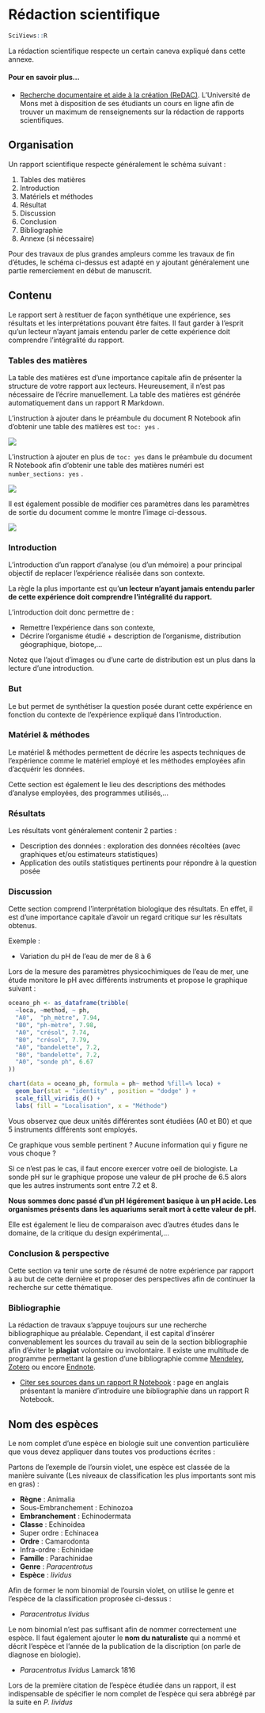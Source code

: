 # Rédaction scientifique {#redaction_scientifique}

```r
SciViews::R
```

La rédaction scientifique respecte un certain caneva expliqué dans cette annexe. 

#### Pour en savoir plus... {-}

- [Recherche documentaire et aide à la création (ReDAC)](https://moodle.umons.ac.be/enrol/index.php?id=5). L'Université de Mons met à disposition de ses étudiants un cours en ligne afin de trouver un maximum de renseignements sur la rédaction de rapports scientifiques.


## Organisation 

 Un rapport scientifique respecte généralement le schéma suivant :

1. Tables des matières
2. Introduction
3. Matériels et méthodes
4. Résultat
5. Discussion
6. Conclusion
7. Bibliographie
9. Annexe (si nécessaire)

Pour des travaux de plus grandes ampleurs comme les travaux de fin d'études, le schéma ci-dessus est adapté en y ajoutant généralement une partie remerciement en début de manuscrit.

## Contenu 

Le rapport sert à restituer de façon synthétique une expérience, ses résultats et les interprétations pouvant être faites. Il faut garder à l’esprit qu’un lecteur n’ayant jamais entendu parler de cette expérience doit comprendre l’intégralité du rapport.

### Tables des matières

La table des matières est d'une importance capitale afin de présenter la structure de votre rapport aux lecteurs. Heureusement, il n'est pas nécessaire de l'écrire manuellement. La table des matières est générée automatiquement dans un rapport R Markdown.

L'instruction à ajouter dans le préambule du document R Notebook afin d'obtenir une table des matières est `toc: yes` .

![](images/annexe_a4/table_contents.png)

L'instruction à ajouter en plus de `toc: yes` dans le préambule du document R Notebook afin d'obtenir une table des matières numéri est `number_sections: yes` .

![](images/annexe_a4/table_contents2.png)

Il est également possible de modifier ces paramètres dans les paramètres de sortie du document comme le montre l'image ci-dessous.

![](images/annexe_a4/table_contents.gif)

### Introduction

L'introduction d'un rapport d'analyse (ou d'un mémoire) a pour principal objectif de replacer l'expérience réalisée dans son contexte. 

La règle la plus importante est qu'**un lecteur n’ayant jamais entendu parler de cette expérience doit comprendre l’intégralité du rapport.**

L'introduction doit donc permettre de : 

- Remettre l'expérience dans son contexte,
- Décrire l'organisme étudié
      + description de l'organisme, distribution géographique, biotope,...
      
Notez que l'ajout d'images ou d'une carte de distribution  est un plus dans la lecture d'une introduction.

### But

Le but permet de synthétiser la question posée durant cette expérience en fonction du contexte de l'expérience expliqué dans l'introduction.

### Matériel & méthodes

Le matériel & méthodes permettent de décrire les aspects techniques de l'expérience comme le matériel employé et les méthodes employées afin d'acquérir les données.

Cette section est également le lieu des descriptions des méthodes d'analyse employées, des programmes utilisés,...

### Résultats

Les résultats vont généralement contenir 2 parties : 

- Description des données : exploration des données récoltées (avec graphiques et/ou estimateurs statistiques)
- Application des outils statistiques pertinents pour répondre à la question posée 

### Discussion

Cette section comprend l'interprétation biologique des résultats. En effet, il est d'une importance capitale d'avoir un regard critique sur les résultats obtenus. 

Exemple : 

- Variation du pH de l'eau de mer de 8 à 6 

Lors de la mesure des paramètres physicochimiques de l'eau de mer, une étude monitore le pH avec différents instruments et propose le graphique suivant :

```r
oceano_ph <- as_dataframe(tribble(
  ~loca, ~method, ~ ph,
  "A0",  "ph_mètre", 7.94,
  "B0", "ph-mètre", 7.98,
  "A0", "crésol", 7.74,
  "B0", "crésol", 7.79,
  "A0", "bandelette", 7.2,
  "B0", "bandelette", 7.2,
  "A0", "sonde ph", 6.67
))

chart(data = oceano_ph, formula = ph~ method %fill=% loca) +
  geom_bar(stat = "identity" , position = "dodge" ) + 
  scale_fill_viridis_d() +
  labs( fill = "Localisation", x = "Méthode")
```

Vous observez que deux unités différentes sont étudiées (A0 et B0) et que 5 instruments différents sont employés. 

Ce graphique vous semble pertinent ? Aucune information qui y figure ne vous choque ? 

Si ce n'est pas le cas, il faut encore exercer votre oeil de biologiste. La sonde pH sur le graphique propose une valeur de pH proche de 6.5 alors que les autres instruments sont entre 7.2 et 8. 

**Nous sommes donc passé d'un pH légérement basique à un pH acide. Les organismes présents dans les aquariums serait mort à cette valeur de pH.**


Elle est également le lieu de comparaison avec d'autres études dans le domaine, de la critique du design expérimental,... 


### Conclusion & perspective

Cette section va tenir une sorte de résumé de notre expérience par rapport à au but de cette dernière et proposer des perspectives afin de continuer la recherche sur cette thématique.

### Bibliographie

La rédaction de travaux s'appuye toujours sur une recherche bibliographique au préalable. Cependant, il est capital d'insérer convenablement les sources du travail au sein de la section bibliographie afin d'éviter le **plagiat** volontaire ou involontaire. Il existe une multitude de programme permettant la gestion d'une bibliographie comme [Mendeley](https://www.mendeley.com/), [Zotero](https://www.zotero.org/) ou encore [Endnote](https://endnote.com/). 

- [Citer ses sources dans un rapport R Notebook](https://rmarkdown.rstudio.com/authoring_bibliographies_and_citations.html#citation_styles) : page en anglais présentant la manière d'introduire une bibliographie dans un rapport R Notebook.

## Nom des espèces

Le nom complet d'une espèce en biologie suit une convention particulière que vous devez appliquer dans toutes vos productions écrites : 

Partons de l'exemple de l'oursin violet, une espèce est classée de la manière suivante (Les niveaux de classification les plus importants sont mis en gras) :

- **Règne** : Animalia
- Sous-Embranchement : Echinozoa
- **Embranchement** : Echinodermata
- **Classe** : Echinoidea
- Super ordre : Echinacea
- **Ordre** : Camarodonta
- Infra-ordre : Echinidae
- **Famille** : Parachinidae
- **Genre** : *Paracentrotus*
- **Espèce** : *lividus*

Afin de former le nom binomial de l'oursin violet, on utilise le genre et l'espèce de la classification proprosée ci-dessus : 

- *Paracentrotus lividus*

Le nom binomial n'est pas suffisant afin de nommer correctement une espèce. Il faut également ajouter le **nom du naturaliste** qui a nommé et décrit l'espèce et l'année de la publication de la discription (on parle de diagnose en biologie).

- *Paracentrotus lividus* Lamarck  1816

Lors de la première citation de l'espèce étudiée dans un rapport, il est indispensable de spécifier le nom complet de l'espèce qui sera abbrégé par la suite en *P. lividus*
